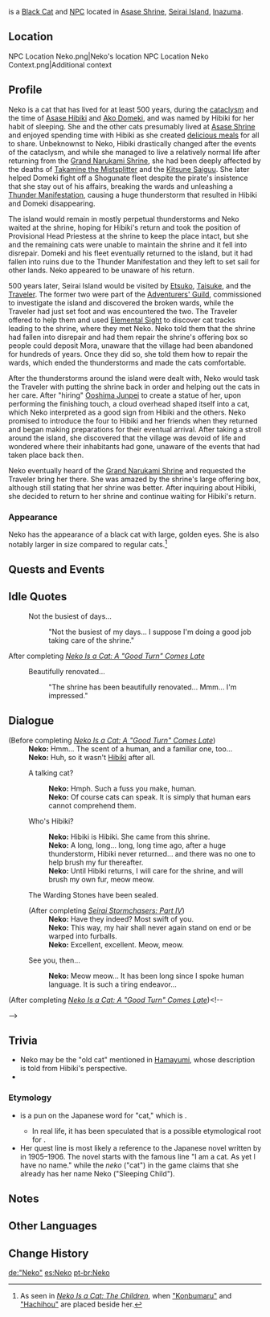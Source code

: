 {{Character Infobox
|type             = Open-World NPC
|group            = Cat NPCs
|image            = NPC Neko.png
|region           = Inazuma
|location         = Inazuma
|affiliation      = Asase Shrine
|title            = Self-Proclaimed "Provisional Head Priestess of the Asase Shrine"
|title2           = Her Ladyship, the Provisional Head Priestess
}}
{{Lang|'''Neko'''|ja=寝子|ja_rm=Neko|ja_tl=Sleeping Child}} is a [[Black Cat]] and [[NPC]] located in [[Asase Shrine]], [[Seirai Island]], [[Inazuma]].

==Location==
<gallery>
NPC Location Neko.png|Neko's location
NPC Location Neko Context.png|Additional context
</gallery>

==Profile==
Neko is a cat that has lived for at least 500 years, during the [[cataclysm]] and the time of [[Asase Hibiki]] and [[Ako Domeki]], and was named by Hibiki for her habit of sleeping. She and the other cats presumably lived at [[Asase Shrine]] and enjoyed spending time with Hibiki as she created [[Invigorating Kitty Meal|delicious meals]] for all to share. Unbeknownst to Neko, Hibiki drastically changed after the events of the cataclysm, and while she managed to live a relatively normal life after returning from the [[Grand Narukami Shrine (Subarea)|Grand Narukami Shrine]], she had been deeply affected by the deaths of [[Takamine the Mistsplitter]] and the [[Kitsune Saiguu]]. She later helped Domeki fight off a Shogunate fleet despite the pirate's insistence that she stay out of his affairs, breaking the wards and unleashing a [[Thunder Manifestation]], causing a huge thunderstorm that resulted in Hibiki and Domeki disappearing.

The island would remain in mostly perpetual thunderstorms and Neko waited at the shrine, hoping for Hibiki's return and took the position of Provisional Head Priestess at the shrine to keep the place intact, but she and the remaining cats were unable to maintain the shrine and it fell into disrepair. Domeki and his fleet eventually returned to the island, but it had fallen into ruins due to the Thunder Manifestation and they left to set sail for other lands. Neko appeared to be unaware of his return.

500 years later, Seirai Island would be visited by [[Etsuko]], [[Taisuke]], and the [[Traveler]]. The former two were part of the [[Adventurers' Guild]], commissioned to investigate the island and discovered the broken wards, while the Traveler had just set foot and was encountered the two. The Traveler offered to help them and used [[Elemental Sight]] to discover cat tracks leading to the shrine, where they met Neko. Neko told them that the shrine had fallen into disrepair and had them repair the shrine's offering box so people could deposit Mora, unaware that the village had been abandoned for hundreds of years. Once they did so, she told them how to repair the wards, which ended the thunderstorms and made the cats comfortable.

After the thunderstorms around the island were dealt with, Neko would task the Traveler with putting the shrine back in order and helping out the cats in her care. After "hiring" [[Ooshima Junpei]] to create a statue of her, upon performing the finishing touch, a cloud overhead shaped itself into a cat, which Neko interpreted as a good sign from Hibiki and the others. Neko promised to introduce the four to Hibiki and her friends when they returned and began making preparations for their eventual arrival. After taking a stroll around the island, she discovered that the village was devoid of life and wondered where their inhabitants had gone, unaware of the events that had taken place back then.

Neko eventually heard of the [[Grand Narukami Shrine (Subarea)|Grand Narukami Shrine]] and requested the Traveler bring her there. She was amazed by the shrine's large offering box, although still stating that her shrine was better. After inquiring about Hibiki, she decided to return to her shrine and continue waiting for Hibiki's return.

===Appearance===
Neko has the appearance of a black cat with large, golden eyes. She is also notably larger in size compared to regular cats.<ref group="Note">As seen in ''[[Neko Is a Cat: The Children]]'', when [["Konbumaru"]] and [["Hachihou"]] are placed beside her.</ref>

==Quests and Events==
{{Quests and Events}}

==Idle Quotes==
{{Dialogue Start}}
: {{DIcon|Idle}} Not the busiest of days...
:: {{A|VO Neko 01.ogg}} "Not the busiest of my days... I suppose I'm doing a good job taking care of the shrine."
{{Dialogue End}}

;After completing ''[[Neko Is a Cat: A "Good Turn" Comes Late]]''
{{Dialogue Start}}
: {{DIcon|Idle}} Beautifully renovated...
:: {{A|VO Neko 02.ogg}} "The shrine has been beautifully renovated... Mmm... I'm impressed."
{{Dialogue End}}

==Dialogue==
{{Dialogue Start}}
;(Before completing ''[[Neko Is a Cat: A "Good Turn" Comes Late]]'')
:'''Neko:''' Hmm... The scent of a human, and a familiar one, too...
:'''Neko:''' Huh, so it wasn't [[Hibiki]] after all.
:{{DIcon}} A talking cat?
::'''Neko:''' Hmph. Such a fuss you make, human.
::'''Neko:''' Of course cats can speak. It is simply that human ears cannot comprehend them.
:{{DIcon}} Who's Hibiki?
::'''Neko:''' Hibiki is Hibiki. She came from this shrine.
::'''Neko:''' A long, long... long, long time ago, after a huge thunderstorm, Hibiki never returned... and there was no one to help brush my fur thereafter.
::'''Neko:''' Until Hibiki returns, I will care for the shrine, and will brush my own fur, meow meow.
:{{DIcon}} The Warding Stones have been sealed.
:;(After completing ''[[Seirai Stormchasers: Part IV]]''){{Verify}}
::'''Neko:''' Have they indeed? Most swift of you.
::'''Neko:''' This way, my hair shall never again stand on end or be warped into furballs.
::'''Neko:''' Excellent, excellent. Meow, meow.
:{{DIcon}} See you, then...
::'''Neko:''' Meow meow... It has been long since I spoke human language. It is such a tiring endeavor...

;(After completing ''[[Neko Is a Cat: A "Good Turn" Comes Late]]'')<!--
-->{{Transclude|Neko Is a Cat: A "Good Turn" Comes Late|After quest Neko|section=1}}
{{Dialogue End}}

==Trivia==
* Neko may be the "old cat" mentioned in [[Hamayumi]], whose description is told from Hibiki's perspective.
* {{Furnishing Mentions}}

===Etymology===
* {{Lang|Neko|ja=寝子|ja_rm=Neko|ja_tl=Sleeping Child}} is a pun on the Japanese word for "cat," which is {{ja|猫|rm=neko}}.
** In real life, it has been speculated that {{ja|寝子}} is a possible etymological root for {{ja|猫}}.
* Her quest line {{Lang|"Neko Is a Cat"|ja=寝子は猫である|ja_rm=Neko wa Neko de Aru}} is most likely a reference to the Japanese novel {{Lang|''{{w|I Am a Cat}}''|ja=吾輩は猫である|ja_rm=Wagahai wa Neko de Aru}} written by {{w|Natsume Sōseki|Natsume Souseki}} in 1905–1906. The novel starts with the famous line "I am a cat. As yet I have no name." while the ''neko'' ("cat") in the game claims that she already has her name Neko ("Sleeping Child").

==Notes==
{{Reflist|note=1}}

==Other Languages==
{{Other Languages
|default_hidden = 1
|en      = Neko
|zhs     = 「寝子」
|zhs_rm  = "Qǐnzi"
|zht     = 「寢子」
|zht_rm  = "Qǐnzi"
|ja      = 「寝子」
|ja_rm   = "Neko"
|ko      = 「네코」
|es      = Neko
|fr      = Neko
|ru      = Нэко
|th      = Neko
|vi      = Neko
|de      = „Neko“
|id      = Neko
|pt      = Neko
|tr      = Neko
|it      = Neko
}}

==Change History==
{{Change History|2.1}}

[[de:"Neko"]]
[[es:Neko]]
[[pt-br:Neko]]